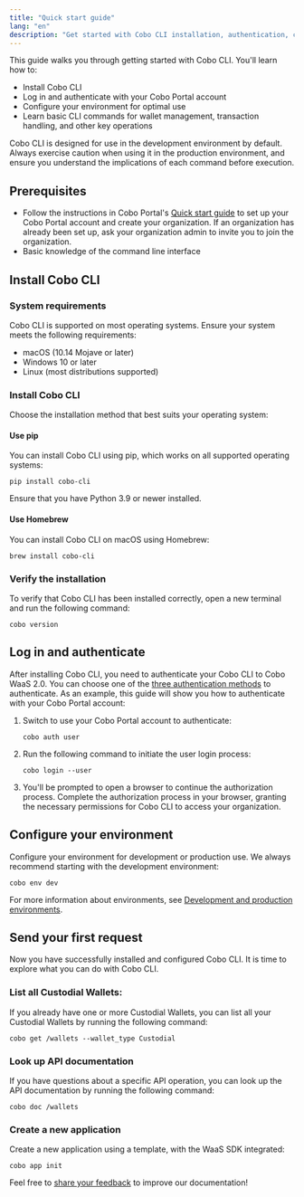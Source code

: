 ```yaml
---
title: "Quick start guide"
lang: "en"
description: "Get started with Cobo CLI installation, authentication, configuration, and basic commands."
---
```


This guide walks you through getting started with Cobo CLI. You'll learn how to:

- Install Cobo CLI
- Log in and authenticate with your Cobo Portal account 
- Configure your environment for optimal use
- Learn basic CLI commands for wallet management, transaction handling, and other key operations

<Note>
Cobo CLI is designed for use in the development environment by default. Always exercise caution when using it in the production environment, and ensure you understand the implications of each command before execution.
</Note>


## Prerequisites

- Follow the instructions in Cobo Portal's [Quick start guide](https://manuals.cobo.com/en/portal/quick-start-guide) to set up your Cobo Portal account and create your organization. If an organization has already been set up, ask your organization admin to invite you to join the organization.
- Basic knowledge of the command line interface


## Install Cobo CLI

### System requirements

Cobo CLI is supported on most operating systems. Ensure your system meets the following requirements:

- macOS (10.14 Mojave or later)
- Windows 10 or later
- Linux (most distributions supported)

### Install Cobo CLI
Choose the installation method that best suits your operating system:


#### Use pip
You can install Cobo CLI using pip, which works on all supported operating systems:


```shell
pip install cobo-cli
```
Ensure that you have Python 3.9 or newer installed.

#### Use Homebrew

You can install Cobo CLI on macOS using Homebrew:

```shell
brew install cobo-cli
```


### Verify the installation

To verify that Cobo CLI has been installed correctly, open a new terminal and run the following command:

```shell
cobo version
```

## Log in and authenticate

After installing Cobo CLI, you need to authenticate your Cobo CLI to Cobo WaaS 2.0. You can choose one of the [three authentication methods](/v2/developer-tools/cobo-cli/login-and-authentication) to authenticate. As an example, this guide will show you how to authenticate with your Cobo Portal account:

1. Switch to use your Cobo Portal account to authenticate:

    ```
    cobo auth user
    ```
2. Run the following command to initiate the user login process:

    ```
    cobo login --user
    ```
3. You'll be prompted to open a browser to continue the authorization process. Complete the authorization process in your browser, granting the necessary permissions for Cobo CLI to access your organization. 


## Configure your environment
Configure your environment for development or production use. We always recommend starting with the development environment:

```
cobo env dev
```


For more information about environments, see [Development and production environments](/v2/guides/overview/environments).

## Send your first request

Now you have successfully installed and configured Cobo CLI. It is time to explore what you can do with Cobo CLI.

### List all Custodial Wallets:

If you already have one or more Custodial Wallets, you can list all your Custodial Wallets by running the following command:

```shell
cobo get /wallets --wallet_type Custodial 
```

### Look up API documentation

If you have questions about a specific API operation, you can look up the API documentation by running the following command:

```shell
cobo doc /wallets
```
### Create a new application

Create a new application using a template, with the WaaS SDK integrated:

```shell
cobo app init
```
<Tip>Feel free to [share your feedback](https://forms.zohopublic.com/cobo/form/DocumentFeedbackForm/formperma/QvLOhxJv1_JMsJ-1dleZ8Itb_7rzN-LtgvsDdxosoVI) to improve our documentation!</Tip>